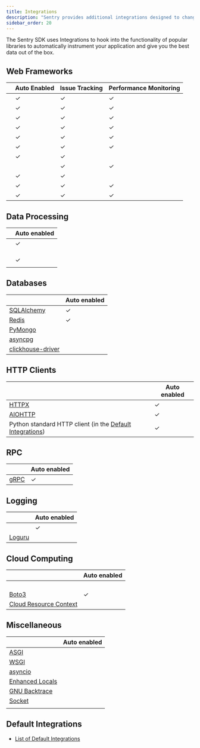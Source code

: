```yaml
---
title: Integrations
description: "Sentry provides additional integrations designed to change configuration or add instrumentation to your application."
sidebar_order: 20
---
```


The Sentry SDK uses Integrations to hook into the functionality of popular libraries to automatically instrument your application and give you the best data out of the box.

## Web Frameworks

|                                                                                                     | **Auto Enabled** | **Issue Tracking** | **Performance Monitoring** |
| --------------------------------------------------------------------------------------------------- | ---------------- | ------------------ | -------------------------- |
| <PlatformLinkWithLogo2 platform="python.django" url="/platform/python/integrations/django" />       | ✓                | ✓                  | ✓                          |
| <PlatformLinkWithLogo2 platform="python.flask" url="/platform/python/integrations/flask" />         | ✓                | ✓                  | ✓                          |
| <PlatformLinkWithLogo2 platform="python.fastapi" url="/platform/python/integrations/fastapi" />     | ✓                | ✓                  | ✓                          |
| <PlatformLinkWithLogo2 platform="python.aiohttp" url="configuration/integration/aiohttp" />         | ✓                | ✓                  | ✓                          |
| <PlatformLinkWithLogo2 platform="python.bottle" url="/platform/python/integrations/bottle" />       | ✓                | ✓                  | ✓                          |
| <PlatformLinkWithLogo2 platform="python.falcon" url="/platform/python/integrations/falcon" />       | ✓                | ✓                  | ✓                          |
| <PlatformLinkWithLogo2 platform="python.pyramid" url="/platform/python/integrations/pyramid" />     | ✓                | ✓                  |                            |
| <PlatformLinkWithLogo2 platform="python.quart" url="/platform/python/integrations/quart" />         |                  | ✓                  | ✓                          |
| <PlatformLinkWithLogo2 platform="python.sanic" url="/platform/python/integrations/sanic" />         | ✓                | ✓                  |                            |
| <PlatformLinkWithLogo2 platform="python.starlette" url="/platform/python/integrations/starlette" /> | ✓                | ✓                  | ✓                          |
| <PlatformLinkWithLogo2 platform="python.tornado" url="/platform/python/integrations/tornado" />     | ✓                | ✓                  | ✓                          |

## Data Processing

|                                                                                             | **Auto enabled** |
| ------------------------------------------------------------------------------------------- | ---------------- |
| <PlatformLinkWithLogo2 platform="python.celery" url="configuration/integration/celery" />   | ✓                |
| <PlatformLinkWithLogo2 platform="python.airflow" url="configuration/integration/airflow" /> |                  |
| <PlatformLinkWithLogo2 platform="python.beam" url="configuration/integration/beam" />       |                  |
| <PlatformLinkWithLogo2 platform="python.spark" url="configuration/integration/spark" />     |                  |
| <PlatformLinkWithLogo2 platform="python.rq" url="configuration/integration/rq" />           | ✓                |
| <PlatformLinkWithLogo2 platform="python.arq" url="configuration/integration/arq" />         |                  |

## Databases

|                                         | **Auto enabled** |
| --------------------------------------- | ---------------- |
| [SQLAlchemy](sqlalchemy/)               | ✓                |
| [Redis](redis/)                         | ✓                |
| [PyMongo](pymongo/)                     |                  |
| [asyncpg](asyncpg/)                     |                  |
| [clickhouse-driver](clickhouse-driver/) |                  |

## HTTP Clients

|                                                                                    | **Auto enabled** |
| ---------------------------------------------------------------------------------- | ---------------- |
| [HTTPX](httpx/)                                                                    | ✓                |
| [AIOHTTP](aiohttp/)                                                                | ✓                |
| Python standard HTTP client (in the [Default Integrations](default-integrations/)) | ✓                |

## RPC

|               | **Auto enabled** |
| ------------- | ---------------- |
| [gRPC](grpc/) | ✓                |

## Logging

|                                                                                             | **Auto enabled** |
| ------------------------------------------------------------------------------------------- | ---------------- |
| <PlatformLinkWithLogo2 platform="python.logging" url="configuration/integration/logging" /> | ✓                |
| [Loguru](loguru/)                                                                           |                  |

## Cloud Computing

|                                                                                                             | **Auto enabled** |
| ----------------------------------------------------------------------------------------------------------- | ---------------- |
| <PlatformLinkWithLogo2 platform="python.aws-lambda" url="configuration/integration/aws-lambda" />           |                  |
| <PlatformLinkWithLogo2 platform="python.gcp-functions" url="/platform/python/integrations/gcp-functions" /> |                  |
| <PlatformLinkWithLogo2 platform="python.chalice" url="/platform/python/integrations/chalice" />             |                  |
| <PlatformLinkWithLogo2 platform="python.serverless" url="/platform/python/integrations/serverless" />       |                  |
| [Boto3](boto3/)                                                                                             | ✓                |
| [Cloud Resource Context](cloudresourcecontext/)                                                             |                  |

## Miscellaneous

|                                                                                               | **Auto enabled** |
| --------------------------------------------------------------------------------------------- | ---------------- |
| [ASGI](asgi/)                                                                                 |                  |
| [WSGI](wsgi/)                                                                                 |                  |
| [asyncio](asyncio/)                                                                           |                  |
| [Enhanced Locals](pure_eval/)                                                                 |                  |
| [GNU Backtrace](gnu_backtrace/)                                                               |                  |
| [Socket](socket/)                                                                             |                  |
| <PlatformLinkWithLogo2 platform="python.tryton" url="/platform/python/integrations/tryton" /> |                  |

## Default Integrations

- [List of Default Integrations](default-integrations/)
